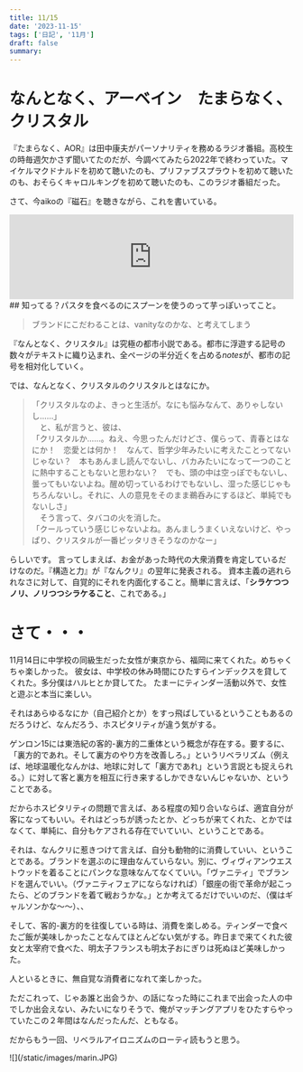 ```yaml
---
title: 11/15
date: '2023-11-15'
tags: ['日記', '11月']
draft: false
summary: 
---
```

# なんとなく、アーベイン　たまらなく、クリスタル
『たまらなく、AOR』は田中康夫がパーソナリティを務めるラジオ番組。高校生の時毎週欠かさず聞いてたのだが、今調べてみたら2022年で終わっていた。マイケルマクドナルドを初めて聴いたのも、プリファブスプラウトを初めて聴いたのも、おそらくキャロルキングを初めて聴いたのも、このラジオ番組だった。

さて、今aikoの『磁石』を聴きながら、これを書いている。
<iframe allow="autoplay *; encrypted-media *;" frameborder="0" height="150" style="width:100%;max-width:660px;overflow:hidden;background:transparent;" sandbox="allow-forms allow-popups allow-same-origin allow-scripts allow-storage-access-by-user-activation allow-top-navigation-by-user-activation" src="https://embed.music.apple.com/jp/album/%E7%A3%81%E7%9F%B3/1552197074?i=1552197081"></iframe>
## 知ってる？パスタを食べるのにスプーンを使うのって芋っぽいってこと。

>ブランドにこだわることは、vanityなのかな、と考えてしまう

『なんとなく、クリスタル』は究極の都市小説である。都市に浮遊する記号の数々がテキストに織り込まれ、全ページの半分近くを占める*notes*が、都市の記号を相対化していく。

では、なんとなく、クリスタルのクリスタルとはなにか。

>「クリスタルなのよ、きっと生活が。なにも悩みなんて、ありゃしないし……」  
　と、私が言うと、彼は、  
「クリスタルか……。ねえ、今思ったんだけどさ、僕らって、青春とはなにか！　恋愛とは何か！　なんて、哲学少年みたいに考えたことってないじゃない？　本もあんまし読んでないし、バカみたいになって一つのことに熱中することもないと思わない？　でも、頭の中は空っぽでもないし、曇ってもいないよね。醒め切っているわけでもないし、湿った感じじゃもちろんないし。それに、人の意見をそのまま鵜呑みにするほど、単純でもないしさ」  
　そう言って、タバコの火を消した。  
「クールっていう感じじゃないよね。あんましうまくいえないけど、やっぱり、クリスタルが一番ピッタリきそうなのかなー」

らしいです。
言ってしまえば、お金があった時代の大衆消費を肯定しているだけなのだ。『構造と力』が『なんクリ』の翌年に発表される。
資本主義の逃れられなさに対して、自覚的にそれを内面化すること。簡単に言えば、「**シラケつつノリ、ノリつつシラケること**、これである。」

# さて・・・
11月14日に中学校の同級生だった女性が東京から、福岡に来てくれた。めちゃくちゃ楽しかった。
彼女は、中学校の休み時間にひたすらインデックスを貸してくれた。多分僕はハルヒとか貸してた。
たまーにティンダー活動以外で、女性と遊ぶと本当に楽しい。

それはあらゆるなにか（自己紹介とか）をすっ飛ばしているということもあるのだろうけど、なんだろう、ホスピタリティが違う気がする。

ゲンロン15には東浩紀の客的-裏方的二重体という概念が存在する。要するに、「裏方的であれ。そして裏方のやり方を改善しろ。」というリベラリズム（例えば、地球温暖化なんかは、地球に対して「裏方であれ」という言説とも捉えられる。）に対して客と裏方を相互に行き来するしかできないんじゃないか、ということである。

だからホスピタリティの問題で言えば、ある程度の知り合いならば、適宜自分が客になってもいい。それはどっちが誘ったとか、どっちが来てくれた、とかではなくて、単純に、自分もケアされる存在でいていい、ということである。

それは、なんクリに惹きつけて言えば、自分も動物的に消費していい、ということである。ブランドを選ぶのに理由なんていらない。別に、ヴィヴィアンウエストウッドを着ることにパンクな意味なんてなくていい。「ヴァニティ」でブランドを選んでいい。（ヴァニティフェアにならなければ）「銀座の街で革命が起こったら、どのブランドを着て戦おうかな。」とか考えてるだけでいいのだ、（僕はギャルソンかな〜〜）、、

そして、客的-裏方的を往復している時は、消費を楽しめる。ティンダーで食べたご飯が美味しかったことなんてほとんどない気がする。昨日まで来てくれた彼女と太宰府で食べた、明太子フランスも明太子おにぎりは死ぬほど美味しかった。

人といるときに、無自覚な消費者になれて楽しかった。

ただこれって、じゃあ誰と出会うか、の話になった時にこれまで出会った人の中でしか出会えない、みたいになりそうで、俺がマッチングアプリをひたすらやっていたこの２年間はなんだったんだ、ともなる。

だからもう一回、リベラルアイロニズムのローティ読もうと思う。

<div class>
![](/static/images/marin.JPG)
</div>